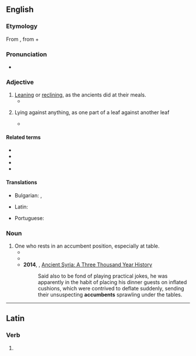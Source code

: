 ==English==

===Etymology===
From {{etyl|la|en}} {{m|la|accumbō||recline}}, from {{m|la|ad||to}} + {{m|la|cumbō||recline}}

===Pronunciation===
* {{a|US}} {{IPA|/ə.ˈkʌm.bənt/|lang=en}}

===Adjective===
{{en-adj}}

# [[leaning|Leaning]] or [[reclining]], as the ancients did at their meals.
#* {{quote-book|title=Giammaria Mosca called Padovano: a Renaissance sculptor in Italy and Poland|page=136|author=Anne Markham Schulz|year=1998|isbn=9780271016740|url=http://books.google.com/books?id=vSA5ec5eBGUC|passage=Together his '''accumbent''' pose and closed eyes denoted sleep, as an alternative to death, which the stiff, recumbent pose of previous effigies had embodied.}}
# {{lb|en|botany}} Lying against anything, as one part of a leaf against another leaf
#* {{quote-book|title=British phænogamous botany|volume=5|author=William Baxter|year=1840|url=http://books.google.com/books?id=hxUAAAAAQAAJ|passage=Distinguished from other genera, with '''accumbent''' cotyledons, in the same class and order, by the entire, nearly equal ''petals''; and the dehiscent, nearly entirely ''pouch'', of 2, 1- or many-seeded cells, a broad dissepiment (septum), and nearly flat valves.}}

====Related terms====
* {{l|en|accumb}}
* {{l|en|accumbency}}
* {{l|en|accubation}}
* {{l|en|recumbent}}

====Translations====
{{trans-top|leaning or reclining}}
* Bulgarian: {{t+|bg|легнал}}, {{t+|bg|лежащ}}
{{trans-mid}}
* Latin: {{t|la|accumbens}}
{{trans-bottom}}

{{trans-top|(botany) lying against something}}
* Portuguese: {{t|pt|acumbente}}
{{trans-mid}}
{{trans-bottom}}

===Noun===
{{en-noun}}

# One who rests in an accumbent position, especially at table.
#* {{quote-book|title=Occasional Meditations|author=Bishop Joseph Hall|year=1630|passage=What a pennance must be done by every '''accumbent''', in sitting out the passage through all these dishes; what a task the stomach must be put to in the concoction of so many mixtures.}}
#* {{quote-book|by=Nikolay Aleksandrovich Dobrolyubov|chapter=What Is Oblomovisn|title=Anthology of Russian Literature from the Earliest Period to the|page=275|editor=Leo Wiener|year=1903|passage=Let us, indeed, see how the point of view has changed which was held in regard to those cultivated and glib '''accumbents''' who in former days were taken for real social workers.}}
#* '''2014''', {{w|Trevor R. Bryce}}, [https://books.google.com/books?id=q8Z7AgAAQBAJ&pg=PA255&dq=%22accumbents%22&hl=en&sa=X&ved=0ahUKEwiQ54froNbLAhVTwWMKHfIbCyoQ6AEIKTAC#v=onepage&q=%22accumbents%22&f=false Ancient Syria: A Three Thousand Year History]
#*: Said also to be fond of playing practical jokes, he was apparently in the habit of placing his dinner guests on inflated cushions, which were contrived to deflate suddenly, sending their unsuspecting '''accumbents''' sprawling under the tables.

----

==Latin==

===Verb===
{{la-verb-form|accumbent}}

# {{inflection of|accumbō||3|p|futr|actv|indc|lang=la}}